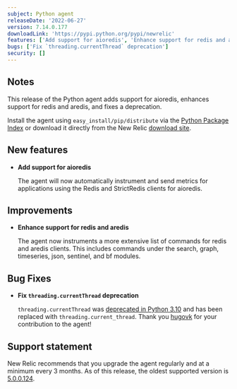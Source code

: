 ```yaml
---
subject: Python agent
releaseDate: '2022-06-27'
version: 7.14.0.177
downloadLink: 'https://pypi.python.org/pypi/newrelic'
features: ['Add support for aioredis', 'Enhance support for redis and aredis', ]
bugs: ['Fix `threading.currentThread` deprecation']
security: []
---
```


## Notes

This release of the Python agent adds support for aioredis, enhances support for redis and aredis, and fixes a deprecation.

Install the agent using `easy_install/pip/distribute` via the [Python Package Index](https://pypi.python.org/pypi/newrelic) or download it directly from the New Relic [download site](https://download.newrelic.com/python_agent/release).

## New features

* **Add support for aioredis**

  The agent will now automatically instrument and send metrics for applications using the Redis and StrictRedis clients for aioredis.


## Improvements

* **Enhance support for redis and aredis**

  The agent now instruments a more extensive list of commands for redis and aredis clients. This includes commands under the search, graph, timeseries, json, sentinel, and bf modules.

## Bug Fixes

* **Fix `threading.currentThread` deprecation**

  `threading.currentThread` was [deprecated in Python 3.10](https://docs.python.org/3.12/whatsnew/3.10.html#deprecated) and has been replaced with `threading.current_thread`. Thank you [hugovk](https://github.com/hugovk) for your contribution to the agent!

## Support statement

New Relic recommends that you upgrade the agent regularly and at a minimum every 3 months. As of this release, the oldest supported version is [5.0.0.124](https://docs.newrelic.com/docs/release-notes/agent-release-notes/python-release-notes/python-agent-500124/).


